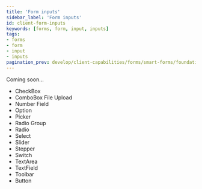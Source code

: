 ```yaml
---
title: 'Form inputs'
sidebar_label: 'Form inputs'
id: client-form-inputs
keywords: [forms, form, input, inputs]
tags:
- forms
- form
- input
- inputs
pagination_prev: develop/client-capabilities/forms/smart-forms/foundation-forms-filters
---
```


Coming soon...

- CheckBox 
- ComboBox File Upload 
- Number Field 
- Option 
- Picker 
- Radio Group 
- Radio 
- Select 
- Slider 
- Stepper 
- Switch 
- TextArea 
- TextField 
- Toolbar 
- Button 